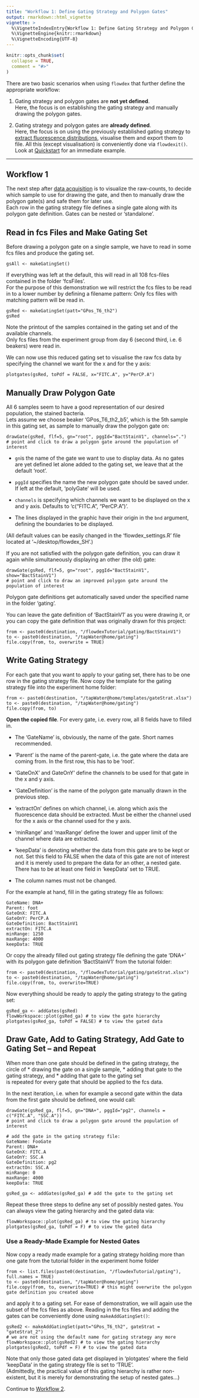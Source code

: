 ```yaml
---
title: "Workflow 1: Define Gating Strategy and Polygon Gates"
output: rmarkdown::html_vignette
vignette: >
  %\VignetteIndexEntry{Workflow 1: Define Gating Strategy and Polygon Gates}
  %\VignetteEngine{knitr::rmarkdown}
  %\VignetteEncoding{UTF-8}
---
```


```r
knitr::opts_chunk$set(
  collapse = TRUE,
  comment = "#>"
)
```

There are two basic scenarios when using `flowdex` that further define the appropriate workflow:

1.  Gating strategy and polygon gates are **not yet defined**.\
    Here, the focus is on establishing the gating strategy and manually drawing the polygon gates.

2.  Gating strategy and polygon gates are **already defined**.\
    Here, the focus is on using the previously established gating strategy to [extract fluorescence distributions](https://bpollner.github.io/flowdex/articles/workflow-2.html), visualise them and export them to file. All this (except visualisation) is conveniently done via `flowdexit()`. Look at [Quickstart](https://bpollner.github.io/flowdex/articles/flowdex.html#quickstart) for an immediate example.

------------------------------------------------------------------------

## Workflow 1

The next step after [data acquisition](https://bpollner.github.io/flowdex/articles/acquire-data.html) is to visualize the raw-counts, to decide which sample to use for drawing the gate, and then to manually draw the polygon gate(s) and safe them for later use.\
Each row in the gating strategy file defines a single gate along with its polygon gate definition. Gates can be nested or 'standalone'.

## Read in fcs Files and Make Gating Set

Before drawing a polygon gate on a single sample, we have to read in some fcs files and produce the gating set.

    gsAll <- makeGatingSet()

If everything was left at the default, this will read in all 108 fcs-files contained in the folder 'fcsFiles'.\
For the purpose of this demonstration we will restrict the fcs files to be read in to a lower number by defining a filename pattern: Only fcs files with matching pattern will be read in.

    gsRed <- makeGatingSet(patt="GPos_T6_th2")
    gsRed

Note the printout of the samples contained in the gating set and of the available channels.\
Only fcs files from the experiment group from day 6 (second third, i.e. 6 beakers) were read in.

We can now use this reduced gating set to visualise the raw fcs data by specifying the channel we want for the x and for the y axis:

    plotgates(gsRed, toPdf = FALSE, x="FITC.A", y="PerCP.A")

## Manually Draw Polygon Gate

All 6 samples seem to have a good representation of our desired population, the stained bacteria.\
Lets assume we choose beaker 'GPos_T6_th2_b5', which is the 5th sample in this gating set, as sample to manually draw the polygon gate on:

    drawGate(gsRed, flf=5, gn="root", pggId="BactStainV1", channels=".")
    # point and click to draw a polygon gate around the population of interest

-   `gn`is the name of the gate we want to use to display data. As no gates are yet defined let alone added to the gating set, we leave that at the default 'root'.

-   `pggId` specifies the name the new polygon gate should be saved under. If left at the default, 'polyGate' will be used.

-   `channels` is specifying which channels we want to be displayed on the x and y axis. Defaults to 'c("FITC.A", "PerCP.A")'.

-   The lines displayed in the graphic have their origin in the `bnd` argument, defining the boundaries to be displayed.

(All default values can be easily changed in the 'flowdex_settings.R' file located at '\~/desktop/flowdex_SH'.)

If you are not satisfied with the polygon gate definition, you can draw it again while simultaneously displaying an other (the old) gate:

    drawGate(gsRed, flf=5, gn="root", pggId="BactStainV1", show="BactStainV1") 
    # point and click to draw an improved polygon gate around the population of interest

Polygon gate definitions get automatically saved under the specified name in the folder 'gating'.

You can leave the gate definition of 'BactStainV1' as you were drawing it, or you can copy the gate definition that was originally drawn for this project:

    from <- paste0(destination, "/flowdexTutorial/gating/BactStainV1")
    to <- paste0(destination, "/tapWater@home/gating")
    file.copy(from, to, overwrite = TRUE)

## Write Gating Strategy

For each gate that you want to apply to your gating set, there has to be one row in the gating strategy file. Now copy the template for the gating strategy file into the experiment home folder:

    from <- paste0(destination, "/tapWater@home/templates/gateStrat.xlsx")
    to <- paste0(destination, "/tapWater@home/gating")
    file.copy(from, to)

**Open the copied file**. For every gate, i.e. every row, all 8 fields have to filled in.

-   The 'GateName' is, obviously, the name of the gate. Short names recommended.

-   'Parent' is the name of the parent-gate, i.e. the gate where the data are coming from. In the first row, this has to be 'root'.

-   'GateOnX' and GateOnY' define the channels to be used for that gate in the x and y axis.

-   'GateDefinition' is the name of the polygon gate manually drawn in the previous step.

-   'extractOn' defines on which channel, i.e. along which axis the fluorescence data should be extracted. Must be either the channel used for the x axis or the channel used for the y axis.

-   'minRange' and 'maxRange' define the lower and upper limit of the channel where data are extracted.

-   'keepData' is denoting whether the data from this gate are to be kept or not. Set this field to FALSE when the data of this gate are not of interest and it is merely used to prepare the data for an other, a nested gate. There has to be at least one field in 'keepData' set to TRUE.

-   The column names must not be changed.

For the example at hand, fill in the gating strategy file as follows:

    GateName: DNA+
    Parent: foot
    GateOnX: FITC.A
    GateOnY: PerCP.A
    GateDefinition: BactStainV1
    extractOn: FITC.A
    minRange: 1250
    maxRange: 4000
    keepData: TRUE

Or copy the already filled out gating strategy file defining the gate 'DNA+' with its polygon gate definition 'BactStainV1' from the tutorial folder:

    from <- paste0(destination, "/flowdexTutorial/gating/gateStrat.xlsx")
    to <- paste0(destination, "/tapWater@home/gating")
    file.copy(from, to, overwrite=TRUE)

Now everything should be ready to apply the gating strategy to the gating set:

    gsRed_ga <- addGates(gsRed)
    flowWorkspace::plot(gsRed_ga) # to view the gate hierarchy 
    plotgates(gsRed_ga, toPdf = FALSE) # to view the gated data

## Draw Gate, Add to Gating Strategy, Add Gate to Gating Set -- and Repeat

When more than one gate should be defined in the gating strategy, the circle of \* drawing the gate on a single sample, \* adding that gate to the gating strategy, and \* adding that gate to the gating set\
is repeated for every gate that should be applied to the fcs data.

In the next iteration, i.e. when for example a second gate within the data from the first gate should be defined, one would call:

    drawGate(gsRed_ga, flf=5, gn="DNA+", pggId="pg2", channels = c("FITC.A", "SSC.A"))
    # point and click to draw a polygon gate around the population of interest

    # add the gate in the gating strategy file:
    GateName: FooGate
    Parent: DNA+
    GateOnX: FITC.A
    GateOnY: SSC.A
    GateDefinition: pg2
    extractOn: SSC.A
    minRange: 0
    maxRange: 4000
    keepData: TRUE

    gsRed_ga <- addGates(gsRed_ga) # add the gate to the gating set 

Repeat these three steps to define any set of possibly nested gates. You can always view the gating hierarchy and the gated data via:

    flowWorkspace::plot(gsRed_ga) # to view the gating hierarchy
    plotgates(gsRed_ga, toPdf = F) # to view the gated data

### Use a Ready-Made Example for Nested Gates

Now copy a ready made example for a gating strategy holding more than one gate from the tutorial folder in the experiment home folder

    from <- list.files(paste0(destination, "/flowdexTutorial/gating"), full.names = TRUE)
    to <- paste0(destination, "/tapWater@home/gating")
    file.copy(from, to, overwrite=TRUE) # this might overwrite the polygon gate definition you created above

and apply it to a gating set. For ease of demonstration, we will again use the subset of the fcs files as above. Reading in the fcs files and adding the gates can be conveniently done using `makeAddGatingSet()`:

    gsRed2 <- makeAddGatingSet(patt="GPos_T6_th2", gateStrat = "gateStrat_2")
    # we are not using the default name for gating strategy any more
    flowWorkspace::plot(gsRed2) # to view the gating hierarchy
    plotgates(gsRed2, toPdf = F) # to view the gated data

Note that only those gated data get displayed in 'plotgates' where the field 'keepData' in the gating strategy file is set to 'TRUE'.\
(Admittedly, the practical value of this gating hierarchy is rather non-existent, but it is merely for demonstrating the setup of nested gates...)

Continue to [Workflow 2](https://bpollner.github.io/flowdex/articles/workflow-2.html).
